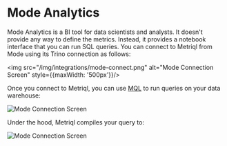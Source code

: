 # Mode Analytics

Mode Analytics is a BI tool for data scientists and analysts. It doesn't provide any way to define the metrics. Instead, it provides a notebook interface that you can run SQL queries. 
You can connect to Metriql from Mode using its Trino connection as follows:

<img src="/img/integrations/mode-connect.png" alt="Mode Connection Screen" style={{maxWidth: '500px'}}/>

Once you connect to Metriql, you can use [MQL](/query/mql) to run queries on your data warehouse:

<img src="/img/integrations/mode-query.png" alt="Mode Connection Screen"/>


Under the hood, Metriql compiles your query to:

<img src="/img/integrations/mode-query-debug.png" alt="Mode Connection Screen"/>
